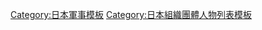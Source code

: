 {{Navbox
| name=統合幕僚長
| title={{flagicon image|Flag of Chief of Staff, Joint Staff (JSDF).svg}} {{Link-ja|日本自衛隊統合幕僚長|統合幕僚長|日本自衛隊統合幕僚長}}
| bodyclass = hlist hlist-pipe hnum
| group1=統合幕僚<br>會議議長
| list1=
* [[林敬三 (日本陸上自衛隊將領)|林敬三]]<small>（陸，1954－1964）</small>
* {{Link-ja|杉江一三|杉江一三}}<small>（海，1964－1966）</small>
* {{Link-ja|天野良英|天野良英}}<small>（陸，1966－1967）</small>
* {{Link-ja|牟田弘國|牟田弘國}}<small>（空，1967－1969）</small>
* {{Link-ja|板谷隆一|板谷隆一}}<small>（海，1969－1971）</small>
* {{Link-ja|衣笠駿雄|衣笠駿雄}}<small>（陸，1971－1973）</small>
* {{Link-ja|中村龍平|中村龍平}}<small>（陸，1973－1974）</small>
* {{Link-ja|白川元春|白川元春}}<small>（空，1974－1976）</small>
* {{Link-ja|鮫島博一|鮫島博一}}<small>（海，1976－1977）</small>
* {{Link-ja|栗栖弘臣|栗栖弘臣}}<small>（陸，1977－1978）</small>
* {{Link-ja|高品武彥|高品武彦}}<small>（陸，1978－1979）</small>
* {{Link-ja|竹田五郎|竹田五郎}}<small>（空，1979－1981）</small>
* {{Link-ja|矢田次夫|矢田次夫}}<small>（海，1981－1983）</small>
* {{Link-ja|村井澄夫|村井澄夫}}<small>（陸，1983－1984）</small>
* {{Link-ja|渡部敬太郎|渡部敬太郎}}<small>（陸，1984－1986）</small>
* {{Link-ja|森繁弘|森繁弘}}<small>（空，1986－1987）</small>
* {{Link-ja|石井政雄|石井政雄}}<small>（陸，1987－1990）</small>
* {{Link-ja|寺島泰三|寺島泰三}}<small>（陸，1990－1991）</small>
* {{Link-ja|佐久間一|佐久間一}}<small>（海，1991－1993）</small>
* {{Link-ja|西元徹也|西元徹也}}<small>（陸，1993－1996）</small>
* {{Link-ja|杉山蕃|杉山蕃}}<small>（空，1996－1997）</small>
* {{Link-ja|夏川和也|夏川和也}}<small>（海，1997－1999）</small>
* {{Link-ja|藤繩祐爾|藤縄祐爾}}<small>（陸，1999－2001）</small>
* {{Link-ja|竹河内捷次|竹河内捷次}}<small>（空，2001－2003）</small>
* {{Link-ja|石川亨|石川亨}}<small>（海，2003－2004）</small>
* {{Link-ja|先崎一|先崎一}}<small>（陸，2004－2006）</small>

| group2=統合幕僚長
| list2=
* {{Link-ja|先崎一|先崎一}}<small>（陸，2006－2006）</small>
* {{Link-ja|齋藤隆 (日本海上自衛隊將領)|齋藤隆|齋藤隆}}<small>（海，2006－2009）</small>
* {{Link-ja|折木良一|折木良一}}<small>（陸，2009－2012）</small>
* {{Link-ja|岩崎茂|岩崎茂}}<small>（空，2012－2014）</small>
* {{Link-ja|河野克俊|河野克俊}}<small>（海，2014－2019）</small>
* {{Link-ja|山崎幸二|山崎幸二}}<small>（陸，2019－）</small>
}}<noinclude>
[[Category:日本統合幕僚長| ]]
[[Category:日本軍事模板]]
[[Category:日本組織團體人物列表模板]]
</noinclude>